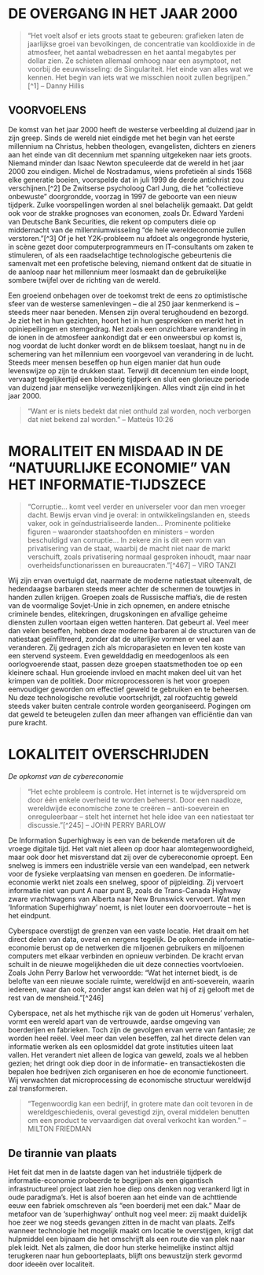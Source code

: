 # DE OVERGANG IN HET JAAR 2000

> "Het voelt alsof er iets groots staat te gebeuren: grafieken laten de jaarlijkse groei van bevolkingen, de concentratie van kooldioxide in de atmosfeer, het aantal webadressen en het aantal megabytes per dollar zien. Ze schieten allemaal omhoog naar een asymptoot, net voorbij de eeuwwisseling: de Singulariteit. Het einde van alles wat we kennen. Het begin van iets wat we misschien nooit zullen begrijpen." [^1] – Danny Hillis

## VOORVOELENS

De komst van het jaar 2000 heeft de westerse verbeelding al duizend jaar in zijn greep. Sinds de wereld niet eindigde met het begin van het eerste millennium na Christus, hebben theologen, evangelisten, dichters en zieners aan het einde van dit decennium met spanning uitgekeken naar iets groots. Niemand minder dan Isaac Newton speculeerde dat de wereld in het jaar 2000 zou eindigen. Michel de Nostradamus, wiens profetieën al sinds 1568 elke generatie boeien, voorspelde dat in juli 1999 de derde antichrist zou verschijnen.[^2] De Zwitserse psycholoog Carl Jung, die het “collectieve onbewuste” doorgrondde, voorzag in 1997 de geboorte van een nieuw tijdperk. Zulke voorspellingen worden al snel belachelijk gemaakt. Dat geldt ook voor de strakke prognoses van economen, zoals Dr. Edward Yardeni van Deutsche Bank Securities, die rekent op computers dieie op middernacht van de millenniumwisseling “de hele wereldeconomie zullen verstoren.”[^3] Of je het Y2K-probleem nu afdoet als ongegronde hysterie, in scène gezet door computerprogrammeurs en IT-consultants om zaken te stimuleren, of als een raadselachtige technologische gebeurtenis die samenvalt met een profetische beleving, niemand ontkent dat de situatie in de aanloop naar het millennium meer losmaakt dan de gebruikelijke sombere twijfel over de richting van de wereld.

Een groeiend onbehagen over de toekomst trekt de eens zo optimistische sfeer van de westerse samenlevingen – die al 250 jaar kenmerkend is – steeds meer naar beneden. Mensen zijn overal terughoudend en bezorgd. Je ziet het in hun gezichten, hoort het in hun gesprekken en merkt het in opiniepeilingen en stemgedrag. Net zoals een onzichtbare verandering in de ionen in de atmosfeer aankondigt dat er een onweersbui op komst is, nog voordat de lucht donker wordt en de bliksem toeslaat, hangt nu in de schemering van het millennium een voorgevoel van verandering in de lucht. Steeds meer mensen beseffen op hun eigen manier dat hun oude levenswijze op zijn te drukken staat. Terwijl dit decennium ten einde loopt, vervaagt tegelijkertijd een bloederig tijdperk en sluit een glorieuze periode van duizend jaar menselijke verwezenlijkingen. Alles vindt zijn eind in het jaar 2000.

> “Want er is niets bedekt dat niet onthuld zal worden, noch verborgen dat niet bekend zal worden.” – Matteüs 10:26

# MORALITEIT EN MISDAAD IN DE “NATUURLIJKE ECONOMIE” VAN HET INFORMATIE-TIJDSZECE

> "Corruptie... komt veel verder en universeler voor dan men vroeger dacht. Bewijs ervan vind je overal: in ontwikkelingslanden en, steeds vaker, ook in geïndustrialiseerde landen... Prominente politieke figuren – waaronder staatshoofden en ministers – worden beschuldigd van corruptie... In zekere zin is dit een vorm van privatisering van de staat, waarbij de macht niet naar de markt verschuift, zoals privatisering normaal gesproken inhoudt, maar naar overheidsfunctionarissen en bureaucraten."[^467] – VIRO TANZI

Wij zijn ervan overtuigd dat, naarmate de moderne natiestaat uiteenvalt, de hedendaagse barbaren steeds meer achter de schermen de touwtjes in handen zullen krijgen. Groepen zoals de Russische maffia’s, die de resten van de voormalige Sovjet-Unie in zich opnemen, en andere etnische criminele bendes, elitekringen, drugskoningen en afvallige geheime diensten zullen voortaan eigen wetten hanteren. Dat gebeurt al. Veel meer dan velen beseffen, hebben deze moderne barbaren al de structuren van de natiestaat geïnfiltreerd, zonder dat de uiterlijke vormen er veel aan veranderen. Zij gedragen zich als microparasieten en leven ten koste van een stervend systeem. Even gewelddadig en meedogenloos als een oorlogvoerende staat, passen deze groepen staatsmethoden toe op een kleinere schaal. Hun groeiende invloed en macht maken deel uit van het krimpen van de politiek. Door microprocessoren is het voor groepen eenvoudiger geworden om effectief geweld te gebruiken en te beheersen. Nu deze technologische revolutie voortschrijdt, zal roofzuchtig geweld steeds vaker buiten centrale controle worden georganiseerd. Pogingen om dat geweld te beteugelen zullen dan meer afhangen van efficiëntie dan van pure kracht.

# LOKALITEIT OVERSCHRIJDEN


*De opkomst van de cybereconomie*

> “Het echte probleem is controle. Het internet is te wijdverspreid om door één enkele overheid te worden beheerst. Door een naadloze, wereldwijde economische zone te creëren – anti-soeverein en onreguleerbaar – stelt het internet het hele idee van een natiestaat ter discussie.”[^245] – JOHN PERRY BARLOW

De Information Superhighway is een van de bekende metaforen uit de vroege digitale tijd. Het valt niet alleen op door haar alomtegenwoordigheid, maar ook door het misverstand dat zij over de cybereconomie oproept. Een snelweg is immers een industriële versie van een wandelpad, een netwerk voor de fysieke verplaatsing van mensen en goederen. De informatie-economie werkt niet zoals een snelweg, spoor of pijpleiding. Zij vervoert informatie niet van punt A naar punt B, zoals de Trans-Canada Highway zware vrachtwagens van Alberta naar New Brunswick vervoert. Wat men ‘Information Superhighway’ noemt, is niet louter een doorvoerroute – het is het eindpunt.

Cyberspace overstijgt de grenzen van een vaste locatie. Het draait om het direct delen van data, overal en nergens tegelijk. De opkomende informatie-economie berust op de netwerken die miljoenen gebruikers en miljoenen computers met elkaar verbinden en opnieuw verbinden. De kracht ervan schuilt in de nieuwe mogelijkheden die uit deze connecties voortvloeien. Zoals John Perry Barlow het verwoordde: “Wat het internet biedt, is de belofte van een nieuwe sociale ruimte, wereldwijd en anti-soeverein, waarin iedereen, waar dan ook, zonder angst kan delen wat hij of zij gelooft met de rest van de mensheid.”[^246]

Cyberspace, net als het mythische rijk van de goden uit Homerus’ verhalen, vormt een wereld apart van de vertrouwde, aardse omgeving van boerderijen en fabrieken. Toch zijn de gevolgen ervan verre van fantasie; ze worden heel reëel. Veel meer dan velen beseffen, zal het directe delen van informatie werken als een oplosmiddel dat grote instituties uiteen laat vallen. Het verandert niet alleen de logica van geweld, zoals we al hebben gezien; het dringt ook diep door in de informatie- en transactiekosten die bepalen hoe bedrijven zich organiseren en hoe de economie functioneert. Wij verwachten dat microprocessing de economische structuur wereldwijd zal transformeren.

> “Tegenwoordig kan een bedrijf, in grotere mate dan ooit tevoren in de wereldgeschiedenis, overal gevestigd zijn, overal middelen benutten om een product te vervaardigen dat overal verkocht kan worden.” – MILTON FRIEDMAN

## De tirannie van plaats

Het feit dat men in de laatste dagen van het industriële tijdperk de informatie-economie probeerde te begrijpen als een gigantisch infrastructureel project laat zien hoe diep ons denken nog verankerd ligt in oude paradigma’s. Het is alsof boeren aan het einde van de achttiende eeuw een fabriek omschreven als “een boerderij met een dak.” Maar de metafoor van de ‘superhighway’ onthult nog veel meer: zij maakt duidelijk hoe zeer we nog steeds gevangen zitten in de macht van plaats. Zelfs wanneer technologie het mogelijk maakt om locatie te overstijgen, krijgt dat hulpmiddel een bijnaam die het omschrijft als een route die van plek naar plek leidt. Net als zalmen, die door hun sterke heimelijke instinct altijd terugkeren naar hun geboorteplaats, blijft ons bewustzijn sterk gevormd door ideeën over localiteit.